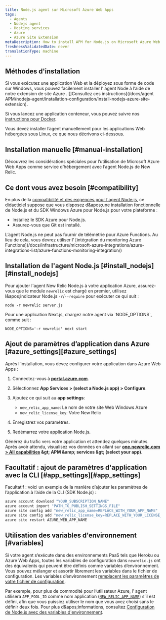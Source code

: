 ```yaml
---
title: Node.js agent sur Microsoft Azure Web Apps
tags:
  - Agents
  - Nodejs agent
  - Hosting services
  - Azure
  - Azure Site Extension
metaDescription: How to install APM for Node.js on Microsoft Azure Web Apps.
freshnessValidatedDate: never
translationType: machine
---
```


## Méthodes d&apos;installation

Si vous exécutez une application Web et la déployez sous forme de code sur Windows, vous pouvez facilement installer l’ agent Node à l’aide de notre extension de site Azure . \[]Consultez ces instructions]\(/docs/agent APM/nodejs-agent/installation-configuration/install-nodejs-azure-site-extension).

Si vous lancez une application conteneur, vous pouvez suivre nos [instructions pour Docker](/docs/apm/agents/nodejs-agent/installation-configuration/install-nodejs-agent-docker).

Vous devez installer l’agent manuellement pour les applications Web hébergées sous Linux, ce que nous décrivons ci-dessous.

## Installation manuelle [#manual-installation]

Découvrez les considérations spéciales pour l’utilisation de Microsoft Azure Web Apps comme service d’hébergement avec l’agent Node.js de New Relic.

## Ce dont vous avez besoin [#compatibility]

En plus de la [compatibilité et des exigences pour l&apos;agent Node.js](/docs/agents/nodejs-agent/getting-started/compatibility-requirements-nodejs-agent), ce didacticiel suppose que vous disposez d&amp;apos;une installation fonctionnelle de Node.js et du SDK Windows Azure pour Node.js pour votre plateforme :

* Installez le SDK Azure pour Node.js.
* Assurez-vous que Git est installé.

<Callout variant="important">
  L’agent Node.js ne peut pas fournir de télémétrie pour Azure Functions. Au lieu de cela, vous devrez utiliser l’ [intégration du monitoring Azure Functions](/docs/infrastructure/microsoft-azure-integrations/azure-integrations-list/azure-functions-monitoring-integration/)
</Callout>

## Installation de l&apos;agent Node.js [#install\_nodejs][#install_nodejs]

Pour ajouter l&apos;agent New Relic Node.js à votre application Azure, assurez-vous que le module `newrelic` est chargé en premier, utilisez l&amp;apos;indicateur Node.js `-r`/`--require` pour exécuter ce qui suit :

```shell
node -r newrelic server.js
```

<Callout variant="important">
  Pour une application Next.js, chargez notre agent via `NODE_OPTIONS`, comme suit :

  ```shell
  NODE_OPTIONS='-r newrelic' next start
  ```
</Callout>

## Ajout de paramètres d’application dans Azure [#azure\_settings][#azure_settings]

Après l’installation, vous devez configurer votre application dans Azure Web Apps :

1. Connectez-vous à <DNT>**[portal.azure.com](https://portal.azure.com)**</DNT>.

2. Sélectionnez <DNT>**App Services &gt; (select a Node.js app) &gt; Configure**</DNT>.

3. Ajoutez ce qui suit au <DNT>**app settings**</DNT>:

   * `new_relic_app_name`: Le nom de votre site Web Windows Azure
   * `new_relic_license_key`: Votre New Relic<InlinePopover type="licenseKey" />

4. Enregistrez vos paramètres.

5. Redémarrez votre application Node.js.

Générez du trafic vers votre application et attendez quelques minutes. Après avoir attendu, visualisez vos données en allant sur <DNT>**[one.newrelic.com &gt; All capabilities](https://one.newrelic.com/all-capabilities) &amp;gt; APM &amp;amp; services &amp;gt; (select your app)**</DNT>.

## Facultatif : ajout de paramètres d&apos;application avec la CLI [#app\_settings][#app_settings]

Facultatif : voici un exemple de la manière d’ajouter les paramètres de l’application à l’aide de la CLI (SDK Node.js) :

```bash
azure account download "YOUR_SUBSCRIPTION_NAME"
azure account import "PATH_TO_PUBLISH_SETTINGS_FILE"
azure site config add "new_relic_app_name=REPLACE_WITH_YOUR_APP_NAME"
azure site config add "new_relic_license_key=REPLACE_WITH_YOUR_LICENSE_KEY"
azure site restart AZURE_WEB_APP_NAME
```

## Utilisation des variables d&apos;environnement [#variables]

Si votre agent s’exécute dans des environnements PaaS tels que Heroku ou Azure Web Apps, toutes les variables de configuration dans `newrelic.js` ont des équivalents qui peuvent être définis comme variables d’environnement. Vous pouvez mélanger et assortir librement les variables dans le fichier de configuration. Les variables d’environnement [remplacent les paramètres de votre fichier de configuration](/docs/agents/nodejs-agent/installation-configuration/nodejs-agent-configuration#methods-and-precedence).

Par exemple, pour plus de commodité pour l’utilisateur Azure, l’ agent utilisera `APP_POOL_ID` comme nom application ([`NEW_RELIC_APP_NAME`](/docs/nodejs/configuring-nodejs-with-environment-variables#app_name)) s’il est défini, afin que vous puissiez utiliser le nom que vous avez choisi sans le définir deux fois. Pour plus d&amp;apos;informations, consultez [Configuration de Node.js avec des variables d&apos;environnement](/docs/nodejs/configuring-nodejs-with-environment-variables).